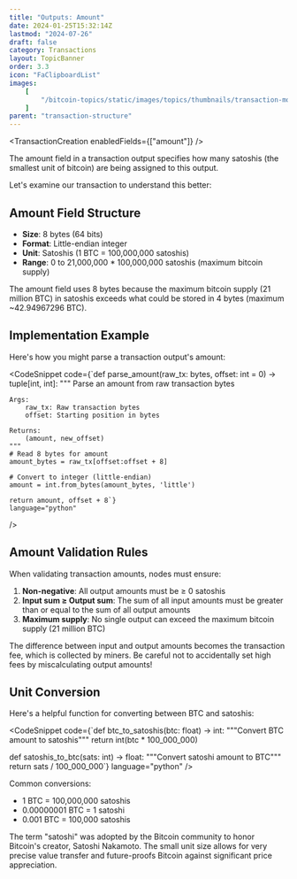 ```yaml
---
title: "Outputs: Amount"
date: 2024-01-25T15:32:14Z
lastmod: "2024-07-26"
draft: false
category: Transactions
layout: TopicBanner
order: 3.3
icon: "FaClipboardList"
images:
    [
        "/bitcoin-topics/static/images/topics/thumbnails/transaction-module/tx-thumbnail-amount.jpg"
    ]
parent: "transaction-structure"
---
```


<TransactionCreation enabledFields={["amount"]} />

The amount field in a transaction output specifies how many satoshis (the smallest unit of bitcoin) are being assigned to this output.

Let's examine our transaction to understand this better:

<div className="dark:hidden w-full rounded-xl overflow-hidden">
    <SvgDisplay
        src="/bitcoin-topics/static/images/topics/transactions/fees/tx-amount.png"
        width="100%"
        height="auto"
    />
</div>
<div className="hidden dark:block w-full rounded-xl overflow-hidden">
    <SvgDisplay
        src="/bitcoin-topics/static/images/topics/transactions/fees/tx-amount.png"
        width="100%"
        height="auto"
    />
</div>

## Amount Field Structure

-   **Size**: 8 bytes (64 bits)
-   **Format**: Little-endian integer
-   **Unit**: Satoshis (1 BTC = 100,000,000 satoshis)
-   **Range**: 0 to 21,000,000 \* 100,000,000 satoshis (maximum bitcoin supply)

<ExpandableAlert title="Note" type="info">
    The amount field uses 8 bytes because the maximum bitcoin supply (21 million
    BTC) in satoshis exceeds what could be stored in 4 bytes (maximum
    ~42.94967296 BTC).
</ExpandableAlert>

## Implementation Example

Here's how you might parse a transaction output's amount:

<CodeSnippet
    code={`def parse_amount(raw_tx: bytes, offset: int = 0) -> tuple[int, int]:
    """
    Parse an amount from raw transaction bytes
    
    Args:
        raw_tx: Raw transaction bytes
        offset: Starting position in bytes
        
    Returns:
        (amount, new_offset)
    """
    # Read 8 bytes for amount
    amount_bytes = raw_tx[offset:offset + 8]
    
    # Convert to integer (little-endian)
    amount = int.from_bytes(amount_bytes, 'little')
    
    return amount, offset + 8`}
    language="python"
/>

## Amount Validation Rules

When validating transaction amounts, nodes must ensure:

1. **Non-negative**: All output amounts must be ≥ 0 satoshis
2. **Input sum ≥ Output sum**: The sum of all input amounts must be greater than or equal to the sum of all output amounts
3. **Maximum supply**: No single output can exceed the maximum bitcoin supply (21 million BTC)

<ExpandableAlert title="Warning" type="warning">
    The difference between input and output amounts becomes the transaction fee,
    which is collected by miners. Be careful not to accidentally set high fees
    by miscalculating output amounts!
</ExpandableAlert>

## Unit Conversion

Here's a helpful function for converting between BTC and satoshis:

<CodeSnippet
    code={`def btc_to_satoshis(btc: float) -> int:
    """Convert BTC amount to satoshis"""
    return int(btc * 100_000_000)

def satoshis_to_btc(sats: int) -> float:
"""Convert satoshi amount to BTC"""
return sats / 100_000_000`}
language="python"
/>

Common conversions:

-   1 BTC = 100,000,000 satoshis
-   0.00000001 BTC = 1 satoshi
-   0.001 BTC = 100,000 satoshis

<ExpandableAlert title="Historical Note" type="info">
    The term "satoshi" was adopted by the Bitcoin community to honor Bitcoin's
    creator, Satoshi Nakamoto. The small unit size allows for very precise value
    transfer and future-proofs Bitcoin against significant price appreciation.
</ExpandableAlert>
